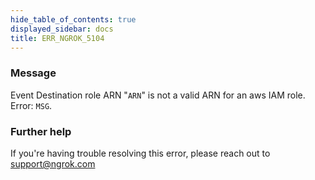 ```yaml
---
hide_table_of_contents: true
displayed_sidebar: docs
title: ERR_NGROK_5104
---
```




### Message

Event Destination role ARN "`ARN`" is not a valid ARN for an aws IAM role. Error: `MSG`.

<ErrorDetails error="err_ngrok_5104" />

### Further help

If you're having trouble resolving this error, please reach out to [support@ngrok.com](mailto:support@ngrok.com?subject=Help%20with%20ERR_NGROK_5104)
